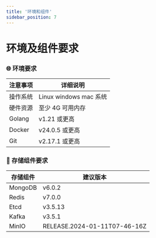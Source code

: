 ```yaml
---
title: '环境和组件'
sidebar_position: 7
---
```


#  环境及组件要求

###  🌐 环境要求

| 注意事项 | 详细说明 |
| --- | --- |
| 操作系统 | Linux windows mac 系统 |
| 硬件资源 | 至少 4G 可用内存 |
| Golang | v1.21 或更高 |
| Docker | v24.0.5 或更高 |
| Git | v2.17.1 或更高 |

###  💾 存储组件要求

| 存储组件 | 建议版本 |
| --- | --- |
| MongoDB | v6.0.2 |
| Redis | v7.0.0 |
| Etcd | v3.5.13 |
| Kafka | v3.5.1 |
| MinIO | RELEASE.2024-01-11T07-46-16Z |



